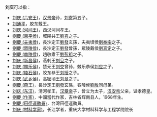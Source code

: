 '''刘庆'''可以指：
*[[刘庆_(六安王)|刘庆 (六安王)]]，[[汉景帝|汉景帝]]孙，[[刘寄|刘寄]]第五子。
*[[刘通平|刘通平]]，胶东戴王。
*[[刘庆_(河间王)|刘庆 (河间王)]]，西汉河间孝王。
*[[劉慶_(東平侯)|劉慶 (東平侯)]]，城陽共王[[刘喜_(城阳王)|劉喜]]之子。
*[[劉慶_(夫夷侯)|劉慶 (夫夷侯)]]，長沙定王[[劉發|劉發]]玄孫，夫夷頃侯[[劉奉宗|劉奉宗]]之子。
*[[劉慶_(眾陵侯)|劉慶 (眾陵侯)]]，長沙定王[[劉發|劉發]]曾孫，眾陵戴侯[[劉真定|劉真定]]之子。
*[[劉慶_(南陵侯)|劉慶 (南陵侯)]]，趙敬肅王[[劉彭祖|劉彭祖]]之子。
*[[刘庆_(新昌侯)|刘庆 (新昌侯)]]，燕剌王[[刘旦|刘旦]]之子。
*[[刘庆_(棘乐侯)|刘庆 (棘乐侯)]]，楚元王[[刘交|刘交]]曾孙，棘乐恭侯[[刘应_(棘乐侯)|刘应]]之子。
*[[刘庆_(陵石侯)|刘庆 (陵石侯)]]，胶东恭王[[刘授_(胶东王)|刘授]]之子。
*[[刘庆_(武乡侯)|刘庆 (武乡侯)]]，高密顷王[[刘章_(高密王)|刘章]]之子。
*[[劉慶_(燕王)|劉慶 (燕王)]]，長沙定王[[劉發|劉發]]玄孫，舂陵侯[[劉敞_(舂陵侯)|劉敞]]同母弟。
*[[刘庆_(东汉)|刘庆 (东汉)]]，清河孝王，[[汉章帝|汉章帝]]子，曾立为太子，[[汉安帝|汉安帝]]父亲，谥孝德皇。
*[[劉慶_(作家)|劉慶 (作家)]]，中國當代作家，吉林省辉南县人，1968年生。
*[[劉慶_(田徑運動員)|劉慶 (田徑運動員)]]，台灣田徑運動員。
*[[刘庆_(材料学家)|刘庆 (材料学家)]]，长江学者，重庆大学材料科学与工程学院院长

{{disambig|Cat=二字劉姓人名消歧義|qing}}